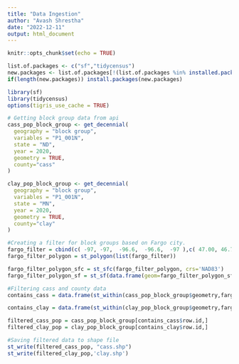```yaml
---
title: "Data Ingestion"
author: "Avash Shrestha"
date: "2022-12-11"
output: html_document
---
```


```r
knitr::opts_chunk$set(echo = TRUE)

list.of.packages <- c("sf","tidycensus")
new.packages <- list.of.packages[!(list.of.packages %in% installed.packages()[,"Package"])]
if(length(new.packages)) install.packages(new.packages)

library(sf)
library(tidycensus)
options(tigris_use_cache = TRUE)

```


```r
# Getting block group data from api
cass_pop_block_group <- get_decennial(
  geography = "block group", 
  variables = "P1_001N",
  state = "ND", 
  year = 2020,
  geometry = TRUE,
  county="cass"
)

clay_pop_block_group <- get_decennial(
  geography = "block group", 
  variables = "P1_001N",
  state = "MN", 
  year = 2020,
  geometry = TRUE,
  county="clay"
)
```

```r
#Creating a filter for block groups based on Fargo city.
fargo_filter = cbind(c( -97, -97,  -96.6,  -96.6,  -97 ),c( 47.00, 46.70, 46.70, 47.00,  47.00 ))
fargo_filter_polygon = st_polygon(list(fargo_filter))

fargo_filter_polygon_sfc = st_sfc(fargo_filter_polygon, crs='NAD83')
fargo_filter_polygon_sf = st_sf(data.frame(geom=fargo_filter_polygon_sfc))
```

```r
#Filtering cass and county data
contains_cass = data.frame(st_within(cass_pop_block_group$geometry,fargo_filter_polygon_sf$geometry))

contains_clay = data.frame(st_within(clay_pop_block_group$geometry,fargo_filter_polygon_sf$geometry))

filtered_cass_pop = cass_pop_block_group[contains_cass$row.id,]
filtered_clay_pop = clay_pop_block_group[contains_clay$row.id,]
```

```r
#Saving filtered data to shape file
st_write(filtered_cass_pop, "cass.shp")
st_write(filtered_clay_pop,'clay.shp')
```

